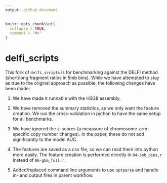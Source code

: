 ```yaml
---
output: github_document
---
```


<!-- README.md is generated from README.Rmd. Please edit that file -->

```r
knitr::opts_chunk$set(
  collapse = TRUE,
  comment = "#>"
)
```

# delfi_scripts

This fork of `delfi_scripts` is for benchmarking against the DELFI method (short/long fragment ratios in 5mb bins). While we have attempted to stay as true to the original approach as possible, the following changes have been made:

1) We have made it runnable with the HG38 assembly. 

2) We have removed the summary statistics, as we only want the feature creation. We run the cross-validation in python to have the same setup for all benchmarks.

3) We have ignored the z-scores (a meaasure of chromosome-arm-specific copy number changes). In the paper, these do not add significantly to the model AUC.

4) The features are saved as a csv file, so we can read them into python more easily. The feature creation is performed directly in `04-5mb_bins.r` instead of `06-gbm_full.r`.

5) Added/replaced command line arguments to use `optparse` and handle in- and output files in parent workflow.